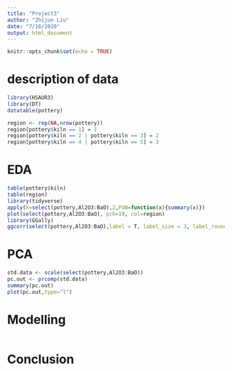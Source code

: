 ```yaml
---
title: "Project3"
author: "Zhijun Liu"
date: "7/16/2020"
output: html_document
---
```


```r
knitr::opts_chunk$set(echo = TRUE)
```

# description of data
```r
library(HSAUR3)
library(DT)
datatable(pottery)

region <- rep(NA,nrow(pottery))
region[pottery$kiln == 1] = 1
region[pottery$kiln == 2 | pottery$kiln == 3] = 2
region[pottery$kiln == 4 | pottery$kiln == 5] = 3

```

# EDA
```r
table(pottery$kiln)
table(region)
library(tidyverse)
apply(X=select(pottery,Al2O3:BaO),2,FUN=function(x){summary(x)})
plot(select(pottery,Al2O3:BaO), pch=19, col=region)
library(GGally)
ggcorr(select(pottery,Al2O3:BaO),label = T, label_size = 3, label_round = 2)
```

# PCA
```r
std.data <- scale(select(pottery,Al2O3:BaO))
pc.out <- prcomp(std.data)
summary(pc.out)
plot(pc.out,type="l")
```

# Modelling
```r

```

# Conclusion
```r

```

